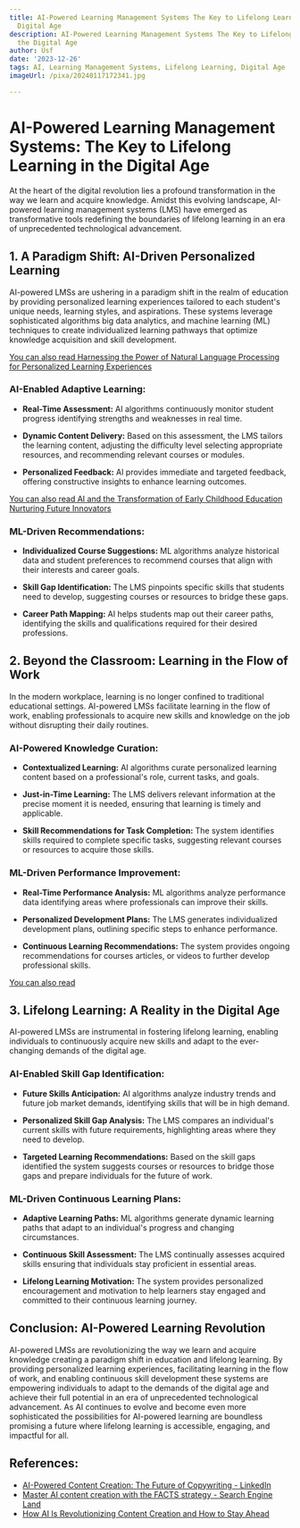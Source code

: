 ```yaml
---
title: AI-Powered Learning Management Systems The Key to Lifelong Learning in the
  Digital Age
description: AI-Powered Learning Management Systems The Key to Lifelong Learning in
  the Digital Age
author: Usf
date: '2023-12-26'
tags: AI, Learning Management Systems, Lifelong Learning, Digital Age
imageUrl: /pixa/20240117172341.jpg

---
```

#  AI-Powered Learning Management Systems:  The Key to Lifelong Learning in the Digital Age

At  the heart of  the digital revolution lies a profound transformation in the way we  learn and acquire knowledge. Amidst  this evolving landscape, AI-powered learning management systems (LMS) have emerged as transformative tools redefining the boundaries of lifelong learning in an era of unprecedented technological advancement.

## 1. A Paradigm Shift: AI-Driven Personalized Learning

AI-powered LMSs  are  ushering  in a paradigm shift in the realm of education by providing personalized learning experiences tailored to each student's unique needs, learning styles, and aspirations. These systems leverage sophisticated algorithms big data analytics, and machine learning (ML) techniques to create  individualized learning  pathways that optimize knowledge acquisition and skill development.

[You can also read Harnessing the  Power of Natural Language Processing for Personalized Learning Experiences](Harnessing%20the%20Power%20of%20Natural%20Language%20Processing%20for%20Personalized%20Learning%20Experiences)


### AI-Enabled Adaptive Learning:

- **Real-Time Assessment:** AI algorithms continuously monitor student progress identifying strengths and weaknesses in real time.

- **Dynamic Content Delivery:** Based on  this  assessment,  the LMS tailors the learning content, adjusting the difficulty level selecting  appropriate resources, and  recommending relevant courses or  modules.

- **Personalized Feedback:** AI provides immediate and targeted  feedback, offering constructive insights to enhance  learning outcomes.


[You can also read AI and the Transformation of Early  Childhood Education Nurturing Future Innovators](AI%20and%20the%20Transformation%20of%20Early%20Childhood%20Education%20Nurturing%20Future%20Innovators)


### ML-Driven Recommendations:

- **Individualized Course Suggestions:** ML algorithms analyze historical data and student preferences to recommend courses that align with their interests and career goals.

-  **Skill Gap Identification:** The  LMS pinpoints specific skills that students need to develop, suggesting courses or resources to bridge these gaps.

- **Career Path Mapping:** AI helps students map out their career paths, identifying the skills and qualifications required for their desired professions.


## 2. Beyond the Classroom: Learning in the Flow of Work

In the modern workplace, learning  is no longer confined to traditional educational settings. AI-powered LMSs facilitate learning in the flow of work, enabling professionals to acquire new skills and knowledge on the  job without  disrupting their daily routines.

### AI-Powered Knowledge Curation:

- **Contextualized Learning:**  AI algorithms curate personalized learning content  based  on a professional's role, current tasks,  and goals.

- **Just-in-Time Learning:**  The LMS delivers relevant information at  the  precise  moment it is needed, ensuring that learning is timely and applicable.

- **Skill Recommendations for Task Completion:** The system identifies skills required to complete specific tasks, suggesting relevant courses  or resources to acquire those skills.


###  ML-Driven  Performance  Improvement:

- **Real-Time Performance  Analysis:** ML algorithms analyze performance data identifying areas where professionals can improve their skills.

- **Personalized Development  Plans:** The LMS generates individualized development plans,  outlining specific steps to enhance performance.

- **Continuous Learning Recommendations:** The system provides ongoing recommendations for courses articles, or videos to further develop professional skills.

[You  can also read  ]()


## 3. Lifelong Learning: A  Reality in  the Digital  Age

AI-powered LMSs are instrumental in fostering lifelong learning, enabling individuals to continuously acquire  new skills and adapt to the ever-changing demands of the digital age.

### AI-Enabled Skill Gap Identification:

- **Future Skills Anticipation:** AI algorithms analyze industry trends and future job market demands, identifying skills that will be in  high demand.

- **Personalized Skill Gap Analysis:** The LMS compares an individual's current skills with future requirements, highlighting areas  where they need to develop.

- **Targeted Learning Recommendations:** Based on the skill gaps identified  the  system  suggests courses or resources to bridge those gaps and  prepare individuals for the future of  work.

### ML-Driven Continuous  Learning Plans:

-  **Adaptive Learning Paths:** ML algorithms generate dynamic learning paths that adapt to an individual's progress  and changing circumstances.

- **Continuous Skill  Assessment:** The LMS continually assesses acquired skills ensuring that individuals stay proficient in essential areas.

- **Lifelong Learning Motivation:** The system provides personalized encouragement and motivation to help learners  stay engaged and committed to their continuous learning  journey.


## Conclusion: AI-Powered Learning Revolution

AI-powered LMSs are revolutionizing  the way we learn and acquire knowledge creating a paradigm shift in education and lifelong learning. By providing  personalized  learning experiences, facilitating learning in the flow of work, and enabling continuous skill development these  systems are empowering individuals  to adapt to the demands  of the digital age and achieve their full potential in an era of unprecedented  technological advancement. As AI continues to evolve and become  even more sophisticated the possibilities for AI-powered learning are boundless promising a future where lifelong learning is accessible,  engaging,  and impactful for all.

## References:
- [AI-Powered Content Creation: The Future of Copywriting - LinkedIn](https://www.linkedin.com/pulse/ai-powered-content-creation-future-cfukc)
- [Master AI content creation with the FACTS strategy - Search Engine Land](https://searchengineland.com/master-ai-content-creation-with-the-facts-strategy-429616)
- [How AI Is Revolutionizing Content Creation and How to Stay Ahead](https://rockcontent.com/blog/ai-content-creation/)
